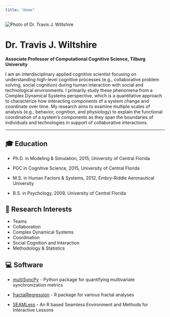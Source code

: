 ```yaml
---
title: "Home"
---
```


<img src="images/MVO07409.jpg" alt="Photo of Dr. Travis J. Wiltshire" class="profile-pic"/>

# Dr. Travis J. Wiltshire

**Associate Professor of Computational Cognitive Science, Tilburg University**

I am an interdisciplinary applied cognitive scientist focusing on understanding high-level cognitive processes (e.g., collaborative problem solving, social cognition) during human interaction with social and technological environments. I primarily study these phenomena from a Complex Dynamical Systems perspective, which is a quantitative approach to characterize how interacting components of a system change and coordinate over time. My research aims to examine multiple scales of analysis (e.g., behavior, cognition, and physiology) to explain the functional coordination of a system's components as they span the boundaries of individuals and technologies in support of collaborative interactions.

------------------------------------------------------------------------

## 🎓 Education

-   Ph.D. in Modeling & Simulation, 2015, University of Central Florida

-   PGC in Cognitive Science, 2015, University of Central Florida

-   M.S. in Human Factors & Systems, 2012, Embry-Riddle Aeronautical University

-   B.S. in Psychology, 2009, University of Central Florida

## 🧠 Research Interests

-   Teams
-   Collaboration
-   Complex Dynamical Systems
-   Coordination
-   Social Cognition and Interaction
-   Methodology & Statistics

## 💻 Software

-   [multiSyncPy](https://pypi.org/project/multiSyncPy/) - Python package for quantifying multivariate synchronization metrics

-   [fractalRegression](https://github.com/aaronlikens/fractalRegression) - R package for various fractal analyses

-   [SEAMLess](https://github.com/travisjwiltshire/SEAMLess) - An R based Seamless Environment and Methods for Interactive Lessons
